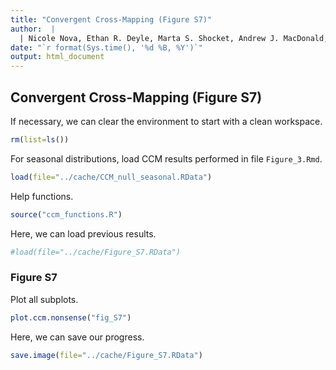 ```yaml
---
title: "Convergent Cross-Mapping (Figure S7)"   
author:  | 
  | Nicole Nova, Ethan R. Deyle, Marta S. Shocket, Andrew J. MacDonald, Marissa L. Childs, Martin Rypdal, George Sugihara, and Erin A. Mordecai
date: "`r format(Sys.time(), '%d %B, %Y')`"
output: html_document
---
```


## Convergent Cross-Mapping (Figure S7)

If necessary, we can clear the environment to start with a clean workspace.
```r
rm(list=ls())
```

For seasonal distributions, load CCM results performed in file `Figure_3.Rmd`. 
```r
load(file="../cache/CCM_null_seasonal.RData")
```

Help functions.
```r
source("ccm_functions.R")
```

Here, we can load previous results.
```r
#load(file="../cache/Figure_S7.RData") 
```


### Figure S7

Plot all subplots.
```r
plot.ccm.nonsense("fig_S7")
```


Here, we can save our progress.
```r
save.image(file="../cache/Figure_S7.RData") 
```